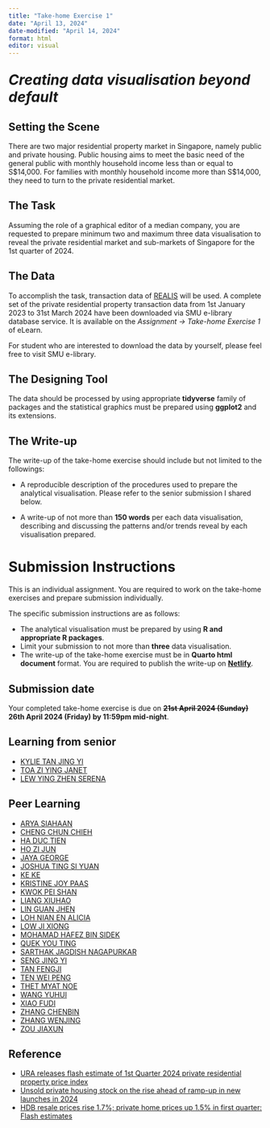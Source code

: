```yaml
---
title: "Take-home Exercise 1"
date: "April 13, 2024"
date-modified: "April 14, 2024"
format: html
editor: visual
---
```


::: {style="font-size: 200%;"}
***Creating data visualisation beyond default***
:::

## Setting the Scene

There are two major residential property market in Singapore, namely public and private housing. Public housing aims to meet the basic need of the general public with monthly household income less than or equal to S\$14,000. For families with monthly household income more than S\$14,000, they need to turn to the private residential market.

## The Task

Assuming the role of a graphical editor of a median company, you are requested to prepare minimum two and maximum three data visualisation to reveal the private residential market and sub-markets of Singapore for the 1st quarter of 2024.

## The Data

To accomplish the task, transaction data of [REALIS](https://www.ura.gov.sg/reis/index) will be used. A complete set of the private residential property transaction data from 1st January 2023 to 31st March 2024 have been downloaded via SMU e-library database service. It is available on the *Assignment -\> Take-home Exercise 1* of eLearn.

For student who are interested to download the data by yourself, please feel free to visit SMU e-library.

## The Designing Tool

The data should be processed by using appropriate **tidyverse** family of packages and the statistical graphics must be prepared using **ggplot2** and its extensions.

## The Write-up

The write-up of the take-home exercise should include but not limited to the followings:

-   A reproducible description of the procedures used to prepare the analytical visualisation. Please refer to the senior submission I shared below.

-   A write-up of not more than **150 words** per each data visualisation, describing and discussing the patterns and/or trends reveal by each visualisation prepared.

# Submission Instructions

This is an individual assignment. You are required to work on the take-home exercises and prepare submission individually.

::: callout-important
The specific submission instructions are as follows:

-   The analytical visualisation must be prepared by using **R and appropriate R packages**.
-   Limit your submission to not more than **three** data visualisation.
-   The write-up of the take-home exercise must be in **Quarto html document** format. You are required to publish the write-up on [**Netlify**](https://www.netlify.com/).
:::

## Submission date

Your completed take-home exercise is due on ~~**21st April 2024 (Sunday)**~~ **26th April 2024 (Friday) by 11:59pm mid-night**.

## Learning from senior

-   [KYLIE TAN JING YI](https://akalestale.netlify.app/take-home_ex/take-home_ex01/take-home_ex01)
-   [TOA ZI YING JANET](https://janettoaisss608.netlify.app/take-home_ex/take-home_ex01/take-home_ex01)
-   [LEW YING ZHEN SERENA](https://isss608-spacebun.netlify.app/take-home_ex/take-home_ex1/take-home_ex1)

## Peer Learning

- [ARYA SIAHAAN](https://isss608-aryasiahaan.netlify.app/take-home_ex/take-home_ex01/take-home_ex01)
- [CHENG CHUN CHIEH](https://zjjisss608va.netlify.app/takehomeex/ex01/takehomeex1#take-home-ex-1)
- [HA DUC TIEN](https://isss608-ay2023-24apr-hdt.netlify.app/take-home_ex/take-home_ex01/take-home_ex01)
- [HO ZI JUN](https://isss608-zjho008.netlify.app/take-home_ex/take-home_ex01/take-home_ex01)
- [JAYA GEORGE](https://isss608-jayageorge.netlify.app/take-home_ex/take-home_ex01/take-home_ex01)
- [JOSHUA TING SI YUAN]()
- [KE KE](https://isss608keke.netlify.app/takehome/takehome1)
- [KRISTINE JOY PAAS](https://isss608-kjcpaas.netlify.app/take-home_exs/ex1/take-home_ex1)
- [KWOK PEI SHAN](https://peishan0502-isss608.netlify.app/take-home_ex/take-home_ex01/take-home_ex01)
- [LIANG XIUHAO](https://va24-ry.netlify.app/take-home%20exercise/take-home_ex01/take-home_ex01)
- [LIN GUAN JHEN](https://isss608gj.netlify.app/take-home/take-home_ex1/tkx01)
- [LOH NIAN EN ALICIA](https://lnealicia-isss608.netlify.app/take-home_ex/take-home_ex01/take-home_ex01)
- [LOW JI XIONG](https://jayexx-assignmts-isss608-ay23-24-t3.netlify.app/take-home_ex/take-home_ex1/take-home_ex1)
- [MOHAMAD HAFEZ BIN SIDEK](https://hafeszsidek.netlify.app/take-home_ex/take-home_ex01/take-home_ex01)
- [QUEK YOU TING](https://isss608ytquek.netlify.app/take_home_ex/take_home_ex1)
- [SARTHAK JAGDISH NAGAPURKAR](https://isss608-vaa-sarthakj.netlify.app/take-home_ex/take-home_ex01/take-home_ex01)
- [SENG JING YI](https://jingyi-vaa.netlify.app/take-home_ex/take-home_ex01/take-home_ex01)
- [TAN FENGJI](https://main--spectacular-buttercream-d0f389.netlify.app/assignment_1)
- [TEN WEI PENG](https://weipengten-isss608.netlify.app/take-home_ex/take-home_ex01/take-home_ex01)
- [THET MYAT NOE](https://isss608-ay2023-24-tmyatnoe.netlify.app/take-home_ex/take-home_ex01/take-home_ex01)
- [WANG YUHUI]()
- [XIAO FUDI](https://xiao-fudi-2024t2.netlify.app/take-home_ex/take-home_ex01/take-home_ex01)
- [ZHANG CHENBIN](https://iss608-1.netlify.app/take-home_ex/take-home_ex01/take-home%20exercise%201)
- [ZHANG WENJING](https://cool-parfait-6916a6.netlify.app/)
- [ZOU JIAXUN](https://zoujiaxun.netlify.app/take-home_ex/take-home_ex01/take-home_ex01)

## Reference

-   [URA releases flash estimate of 1st Quarter 2024 private residential property price index](https://www.ura.gov.sg/Corporate/Media-Room/Media-Releases/pr24-11)
-   [Unsold private housing stock on the rise ahead of ramp-up in new launches in 2024](https://www.businesstimes.com.sg/property/unsold-private-housing-stock-rise-ahead-ramp-new-launches-2024)
-   [HDB resale prices rise 1.7%; private home prices up 1.5% in first quarter: Flash estimates](https://www.channelnewsasia.com/singapore/hdb-resale-private-home-prices-rise-waiting-period-property-analysts-4233876)
